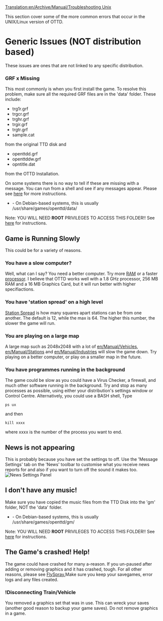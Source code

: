 [[Translation:en/Archive/Manual/Troubleshooting Unix]]

This section cover some of the more common errors that occur in the UNIX/Linux version of OTTD.

=Generic Issues (NOT distribution based)=
These issues are ones that are not linked to any specific distribution.

===GRF x Missing===
This most commonly is when you first install the game. To resolve this problem, make sure all the required GRF files are in the 'data' folder. 
These include:
* trg1r.grf
* trgcr.grf
* trghr.grf
* trgir.grf
* trgtr.grf
* sample.cat
from the original TTD disk and
* openttdd.grf
* openttddw.grf
* opntitle.dat
from the OTTD Installation.

On some systems there is no way to tell if these are missing with a message. You can run from a shell and see if any messages appear. Please see [[en/Archive/Community/OpenTTD GRF missing error Verbose|here]] for more instructions.

* - On Debian-based systems, this is usually /usr/share/games/openttd/data/
Note: YOU WILL NEED '''ROOT''' PRIVILEGES TO ACCESS THIS FOLDER!! See [[en/Archive/Manual/Copying GRF to data folder|here]] for instructions.

==Game is Running Slowly==
This could be for a variety of reasons.
===You have a slow computer?===
Well, what can I say? You need a better computer. Try more [http://en.wikipedia.org/wiki/Random-access_memory RAM] or a faster [http://en.wikipedia.org/wiki/Processor processor]. I believe that OTTD works well with a 1.8&nbsp;GHz processor, 256&nbsp;MB RAM and a 16&nbsp;MB Graphics Card, but it will run better with higher specifiactions.

===You have 'station spread' on a high level===
[[en/Archive/Manual/Settings/Change station spread|Station Spread]] is how many squares apart stations can be from one another. The default is 12, while the max is 64. The higher this number, the slower the game will run.

===You are playing on a large map===
A large map such as 2048x2048 with a lot of [[en/Manual/Vehicles]], [[en/Manual/Stations]] and [[en/Manual/Industries]] will slow the game down. Try playing on a better computer, or play on a smaller map in the future.

===You have programmes running in the background===
The game could be slow as you could have a Virus Checker, a firewall, and much other software running in the background. Try and stop as many processes as possible, using either your distribution's settings window or Control Centre. Alternatively, you could use a BASH shell, Type 
 ps ux
and then
 kill xxxx
where xxxx is the number of the process you want to end.

==News is not appearing==
This is probably because you have set the settings to off. Use the 'Message Settings' tab on the 'News' toolbar to customise what you receive news reports for and also if you want to turn off the sound it makes too. [[File:en/Archive/Manual/Newssettings.png|frame|News Settings Panel]]

==I don't have any music!==
Make sure you have copied the music files from the TTD Disk into the 'gm' folder, NOT the 'data' folder.

* - On Debian-based systems, this is usually /usr/share/games/openttd/gm/
Note: YOU WILL NEED '''ROOT''' PRIVILEGES TO ACCESS THIS FOLDER!! See [[en/Archive/Manual/Copying GRF to data folder|here]] for instructions.

==The Game's crashed! Help!==
The game could have crashed for many a-reason. If you un-paused after adding or removing graphics and it has crashed, tough. For all other reasons, please see [http://bugs.openttd.org FlySpray.]Make sure you keep your savegames, error logs and any files created.

===!Disconnecting Train/Vehicle===
You removed a graphics set that was in use. This can wreck your saves (another good reason to backup your game saves). Do not remove graphics in a game.